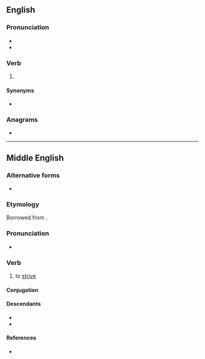 ==English==

===Pronunciation===
* {{IPA|en|/ˈstɹɪvən/}}
* {{rhymes|en|ɪvən|s=2}}

===Verb===
{{head|en|verb form}}

# {{past participle of|en|strive|nocat=1}}

====Synonyms====
* {{l|en|strived}}

===Anagrams===
* {{anagrams|en|a=einrstv|inverts}}

----

==Middle English==

===Alternative forms===
* {{alter|enm|strive|striwen|strife|striffe}}

===Etymology===
Borrowed from {{bor|enm|fro|estriver}}.

===Pronunciation===
* {{IPA|enm|/ˈstriːvən/}}

===Verb===
{{head|enm|verb}}
 
# to [[strive]]

====Conjugation====
{{enm-conj-st|c=1|striv|strof|striv|3a=strov|w=ed|y=2}}

====Descendants====
* {{desc|en|strive}}
* {{desc|yol|streu|q=past}}

====References====
* {{R:MED Online|entry=strīven|pos=v|id=MED43365}}